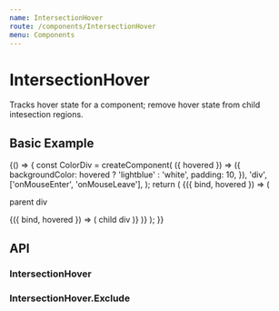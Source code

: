 ```yaml
---
name: IntersectionHover
route: /components/IntersectionHover
menu: Components
---
```



# IntersectionHover

Tracks hover state for a component; remove hover state from child intesection regions.

## Basic Example

<Playground>
  {() => {
    const ColorDiv = createComponent(
      ({ hovered }) => ({
        backgroundColor: hovered ? 'lightblue' : 'white',
        padding: 10,
      }),
      'div',
      ['onMouseEnter', 'onMouseLeave'],
    );
    return (
      <HoverIntersection>
        {({ bind, hovered }) => (
          <StyleProvider>
            <ColorDiv {...bind} hovered={hovered}>
              <p>parent div</p>
              <HoverIntersection.Exclude>
                {({ bind, hovered }) => (
                  <ColorDiv {...bind} hovered={hovered}>
                    child div
                  </ColorDiv>
                )}
              </HoverIntersection.Exclude>
            </ColorDiv>
          </StyleProvider>
        )}
      </HoverIntersection>
    );
  }}
</Playground>

## API

### IntersectionHover

<PropsTable of={HoverIntersection} />

### IntersectionHover.Exclude

<PropsTable of={HoverIntersection.Exclude} />
